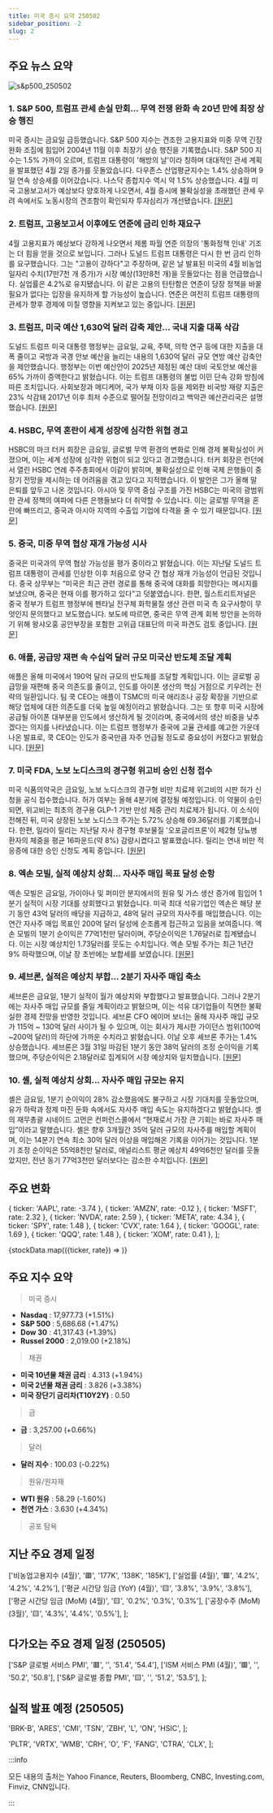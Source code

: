 ```yaml
---
title: 미국 증시 요약 250502
sidebar_position: -2
slug: 2
---
```


## 주요 뉴스 요약

![s&p500_250502](/map/250502.png)

### 1. **S&P 500, 트럼프 관세 손실 만회... 무역 전쟁 완화 속 20년 만에 최장 상승 행진**

미국 증시는 금요일 급등했습니다. S&P 500 지수는 견조한 고용지표와 미중 무역 긴장 완화 조짐에 힘입어 2004년 11월 이후 최장기 상승 행진을 기록했습니다. S&P 500 지수는 1.5% 가까이 오르며, 트럼프 대통령이 '해방의 날'이라 칭하며 대대적인 관세 계획을 발표했던 4월 2일 종가를 웃돌았습니다. 다우존스 산업평균지수는 1.4% 상승하며 9일 연속 상승세를 이어갔습니다. 나스닥 종합지수 역시 약 1.5% 상승했습니다. 4월 미국 고용보고서가 예상보다 양호하게 나오면서, 4월 증시에 불확실성을 초래했던 관세 우려 속에서도 노동시장의 견조함이 확인되자 투자심리가 개선됐습니다. [[원문]](https://finance.yahoo.com/news/live/stock-market-today-sp-500-wipes-out-trump-tariff-losses-marks-longest-winning-streak-in-20-years-as-trade-war-cools-200025773.html)

### 2. **트럼프, 고용보고서 이후에도 연준에 금리 인하 재요구**

4월 고용지표가 예상보다 강하게 나오면서 제롬 파월 연준 의장의 '통화정책 인내' 기조는 더 힘을 얻을 것으로 보입니다. 그러나 도널드 트럼프 대통령은 다시 한 번 금리 인하를 요구했습니다. 그는 "고용이 강하다"고 주장하며, 같은 날 발표된 미국의 4월 비농업 일자리 수치(17만7천 개 증가)가 시장 예상(13만8천 개)을 웃돌았다는 점을 언급했습니다. 실업률은 4.2%로 유지됐습니다. 이 같은 고용의 탄탄함은 연준이 당장 정책을 바꿀 필요가 없다는 입장을 유지하게 할 가능성이 높습니다. 연준은 여전히 트럼프 대통령의 관세가 향후 경제에 미칠 영향을 지켜보고 있는 중입니다. [[원문]](https://finance.yahoo.com/news/trump-again-calls-for-fed-to-lower-rates-after-jobs-report-backs-powells-patience-143125856.html)

### 3. **트럼프, 미국 예산 1,630억 달러 감축 제안... 국내 지출 대폭 삭감**

도널드 트럼프 미국 대통령 행정부는 금요일, 교육, 주택, 의학 연구 등에 대한 지출을 대폭 줄이고 국방과 국경 안보 예산을 늘리는 내용의 1,630억 달러 규모 연방 예산 감축안을 제안했습니다. 행정부는 이번 예산안이 2025년 제정된 예산 대비 국토안보 예산을 65% 가까이 증액한다고 밝혔습니다. 이는 트럼프 대통령의 불법 이민 단속 강화 방침에 따른 조치입니다. 사회보장과 메디케어, 국가 부채 이자 등을 제외한 비국방 재량 지출은 23% 삭감돼 2017년 이후 최저 수준으로 떨어질 전망이라고 백악관 예산관리국은 설명했습니다. [[원문]](https://www.reuters.com/world/us/trump-unveils-federal-budget-blueprint-2025-05-02/)

### 4. **HSBC, 무역 혼란이 세계 성장에 심각한 위협 경고**

HSBC의 마크 터커 회장은 금요일, 글로벌 무역 환경의 변화로 인해 경제 불확실성이 커졌으며, 이는 세계 성장에 심각한 위협이 되고 있다고 경고했습니다. 터커 회장은 런던에서 열린 HSBC 연례 주주총회에서 이같이 밝히며, 불확실성으로 인해 국제 은행들이 중장기 전망을 제시하는 데 어려움을 겪고 있다고 지적했습니다. 이 발언은 그가 올해 말 은퇴를 앞두고 나온 것입니다. 아시아 및 무역 중심 구조를 가진 HSBC는 미국의 광범위한 관세 정책의 여파에 다른 은행들보다 더 취약할 수 있습니다. 이는 글로벌 무역을 혼란에 빠뜨리고, 중국과 아시아 지역의 수출입 기업에 타격을 줄 수 있기 때문입니다. [[원문]](https://www.reuters.com/business/finance/hsbc-says-trade-turmoil-poses-serious-risks-global-growth-2025-05-02/)

### 5. **중국, 미중 무역 협상 재개 가능성 시사**

중국은 미국과의 무역 협상 가능성을 평가 중이라고 밝혔습니다. 이는 지난달 도널드 트럼프 대통령이 관세를 인상한 이후 처음으로 양국 간 협상 재개 가능성이 언급된 것입니다. 중국 상무부는 “미국은 최근 관련 경로를 통해 중국에 대화를 희망한다는 메시지를 보냈으며, 중국은 현재 이를 평가하고 있다”고 덧붙였습니다. 한편, 월스트리트저널은 중국 정부가 트럼프 행정부에 펜타닐 전구체 화학물질 생산 관련 미국 측 요구사항이 무엇인지 문의했다고 보도했습니다. 보도에 따르면, 중국은 무역 관계 회복 방안을 논의하기 위해 왕샤오훙 공안부장을 포함한 고위급 대표단의 미국 파견도 검토 중입니다. [[원문]](https://finance.yahoo.com/news/china-says-evaluating-us-talks-011542847.html)

### 6. **애플, 공급망 재편 속 수십억 달러 규모 미국산 반도체 조달 계획**

애플은 올해 미국에서 190억 달러 규모의 반도체를 조달할 계획입니다. 이는 글로벌 공급망을 재편해 중국 의존도를 줄이고, 인도를 아이폰 생산의 핵심 거점으로 키우려는 전략의 일환입니다. 팀 쿡 CEO는 애플이 TSMC의 미국 애리조나 공장 확장을 기반으로 해당 업체에 대한 의존도를 더욱 높일 예정이라고 밝혔습니다. 그는 또 향후 미국 시장에 공급될 아이폰 대부분을 인도에서 생산하게 될 것이라며, 중국에서의 생산 비중을 낮추겠다는 의지를 나타냈습니다. 이는 트럼프 행정부가 중국에 고율 관세를 예고한 가운데 나온 발표로, 쿡 CEO는 인도가 중국만큼 자주 언급될 정도로 중요성이 커졌다고 밝혔습니다. [[원문]](https://finance.yahoo.com/news/apple-source-billions-us-made-015600364.html)

### 7. **미국 FDA, 노보 노디스크의 경구형 위고비 승인 신청 접수**

미국 식품의약국은 금요일, 노보 노디스크의 경구형 비만 치료제 위고비의 시판 허가 신청을 공식 접수했습니다. 허가 여부는 올해 4분기에 결정될 예정입니다. 이 약물이 승인되면, 위고비는 최초의 경구용 GLP-1 기반 만성 체중 관리 치료제가 됩니다. 이 소식이 전해진 뒤, 미국 상장된 노보 노디스크 주가는 5.72% 상승해 69.36달러를 기록했습니다. 한편, 일라이 릴리는 지난달 자사 경구형 후보물질 '오포글리프론'이 제2형 당뇨병 환자의 체중을 평균 16파운드(약 8%) 감량시켰다고 발표했습니다. 릴리는 연내 비만 적응증에 대한 승인 신청도 계획 중입니다. [[원문]](https://www.reuters.com/sustainability/boards-policy-regulation/us-fda-accepts-novo-nordisks-application-oral-wegovy-2025-05-02/)

### 8. **엑손 모빌, 실적 예상치 상회... 자사주 매입 목표 달성 순항**

엑손 모빌은 금요일, 가이아나 및 퍼미안 분지에서의 원유 및 가스 생산 증가에 힘입어 1분기 실적이 시장 기대를 상회했다고 밝혔습니다. 미국 최대 석유기업인 엑손은 해당 분기 동안 43억 달러의 배당을 지급하고, 48억 달러 규모의 자사주를 매입했습니다. 이는 연간 자사주 매입 목표인 200억 달러 달성에 순조롭게 접근하고 있음을 보여줍니다. 엑손 모빌의 1분기 순이익은 77억1천만 달러이며, 주당순이익은 1.76달러로 집계됐습니다. 이는 시장 예상치인 1.73달러를 웃도는 수치입니다. 엑손 모빌 주가는 최근 1년간 9% 하락했으며, 이날 장 초반에는 보합세를 보였습니다. [[원문]](https://www.reuters.com/business/energy/exxon-beats-wall-street-profit-estimate-boosted-by-guyana-permian-production-2025-05-02/)

### 9. **셰브론, 실적은 예상치 부합... 2분기 자사주 매입 축소**

셰브론은 금요일, 1분기 실적이 월가 예상치와 부합했다고 발표했습니다. 그러나 2분기에는 자사주 매입 규모를 줄일 계획이라고 밝혔으며, 이는 석유 대기업들이 직면한 불확실한 경제 전망을 반영한 것입니다. 셰브론 CFO 에이머 보너는 올해 자사주 매입 규모가 115억 ~ 130억 달러 사이가 될 수 있으며, 이는 회사가 제시한 가이던스 범위(100억~200억 달러)의 하단에 가까운 수치라고 밝혔습니다. 이날 오후 셰브론 주가는 1.4% 상승했습니다. 셰브론은 3월 31일 마감된 1분기 동안 38억 달러의 조정 순이익을 기록했으며, 주당순이익은 2.18달러로 집계되어 시장 예상치와 일치했습니다. [[원문]](https://www.reuters.com/business/energy/chevron-meets-wall-street-profit-estimates-refining-recovers-previous-quarter-2025-05-02/)

### 10. **셸, 실적 예상치 상회... 자사주 매입 규모는 유지**

셸은 금요일, 1분기 순이익이 28% 감소했음에도 불구하고 시장 기대치를 웃돌았으며, 유가 하락과 정제 마진 둔화 속에서도 자사주 매입 속도는 유지하겠다고 밝혔습니다. 셸의 재무총괄 시네이드 고먼은 컨퍼런스콜에서 “현재로서 가장 큰 기회는 바로 자사주 매입”이라고 말했습니다. 셸은 향후 3개월간 35억 달러 규모의 자사주를 매입할 계획이며, 이는 14분기 연속 최소 30억 달러 이상을 매입해온 기록을 이어가는 것입니다. 1분기 조정 순이익은 55억8천만 달러로, 애널리스트 평균 예상치 49억6천만 달러를 웃돌았지만, 전년 동기 77억3천만 달러보다는 감소한 수치입니다. [[원문]](https://www.reuters.com/business/energy/shell-reports-q1-profit-558-billion-above-expectations-2025-05-02/)

## 주요 변화

  { ticker: 'AAPL', rate: -3.74 },
  { ticker: 'AMZN', rate: -0.12 },
  { ticker: 'MSFT', rate: 2.32 },
  { ticker: 'NVDA', rate: 2.59 },
  { ticker: 'META', rate: 4.34 },
  { ticker: 'SPY', rate: 1.48 },
  { ticker: 'CVX', rate: 1.64 },
  { ticker: 'GOOGL', rate: 1.69 },
  { ticker: 'QQQ', rate: 1.48 },
  { ticker: 'XOM', rate: 0.41 },
];

{stockData.map(({ticker, rate}) => <StockCardMini key={ticker} ticker={ticker} rate={rate}></StockCardMini>)}

## 주요 지수 요약

> 미국 증시

- **Nasdaq** : 17,977.73 (+1.51%)
- **S&P 500** : 5,686.68 (+1.47%)
- **Dow 30** : 41,317.43 (+1.39%)
- **Russel 2000** : 2,019.00 (+2.18%)

> 채권

- **미국 10년물 채권 금리** : 4.313 (+1.94%)
- **미국 2년물 채권 금리** : 3.826 (+3.38%)
- **미국 장단기 금리차(T10Y2Y)** : 0.50

> 금

- **금** : 3,257.00 (+0.66%)

> 달러

- **달러 지수** : 100.03 (-0.22%)

> 원유/원자재

- **WTI 원유** : 58.29 (-1.60%)
- **천연 가스** : 3.630 (+4.34%)

> 공포 탐욕

<FearAndGreed fearAndGreedIndex={43} vix={22.68} vixRate={-7.8} />

## 지난 주요 경제 일정

  ['비농업고용지수 (4월)', '🟥', '177K', '138K', '185K'],
  ['실업률 (4월)', '🟥', '4.2%', '4.2%', '4.2%'],
  ['평균 시간당 임금 (YoY) (4월)', '🟨', '3.8%', '3.9%', '3.8%'],
  ['평균 시간당 임금 (MoM) (4월)', '🟨', '0.2%', '0.3%', '0.3%'],
  ['공장수주 (MoM) (3월)', '🟨', '4.3%', '4.4%', '0.5%'],
];

<EconomicCalendar data={eventsData} />

## 다가오는 주요 경제 일정 (250505)

  ['S&P 글로벌 서비스 PMI', '🟥', '', '51.4', '54.4'],
  ['ISM 서비스 PMI (4월)', '🟥', '', '50.2', '50.8'],
  ['S&P 글로벌 종합 PMI', '🟨', '', '51.2', '53.5'],
];

<EconomicCalendar data={nextEventsData} />

## 실적 발표 예정 (250505)

  'BRK-B',
  'ARES',
  'CMI',
  'TSN',
  'ZBH',
  'L',
  'ON',
  'HSIC',
];

  'PLTR',
  'VRTX',
  'WMB',
  'CRH',
  'O',
  'F',
  'FANG',
  'CTRA',
  'CLX',
];

<EarningsBoard stocksBMO={stocksBMO} stocksAMC={stocksAMC} />

:::info

모든 내용의 출처는 Yahoo Finance, Reuters, Bloomberg, CNBC, Investing.com, Finviz, CNN입니다.

:::
